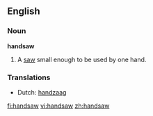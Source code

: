 ==English==

===Noun===
'''handsaw'''

# A [[saw]] small enough to be used by one hand.

===Translations===
*Dutch: [[handzaag]]

[[fi:handsaw]]
[[vi:handsaw]]
[[zh:handsaw]]